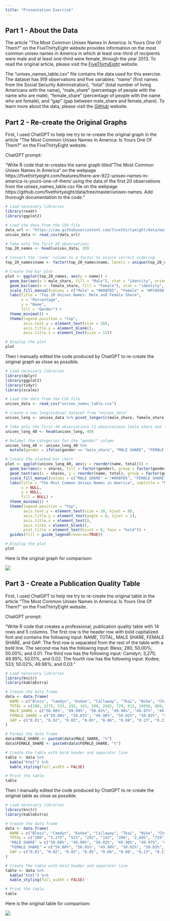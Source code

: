 ---
title: "Presentation Exercise"
---


## Part 1 - About the Data

The article "The Most Common Unisex Names In America: Is Yours One Of Them?" on the FiveThirtyEight website provides information on the most common unisex names in America in which at least one-third of recipients were male and at least one-third were female, through the year 2013. To read the original article, please visit the [FiveThirtyEight](https://fivethirtyeight.com/features/there-are-922-unisex-names-in-america-is-yours-one-of-them/) website.

The "unisex_names_table.csv" file contains the data used for this exercise. The dataset has 919 observations and five variables: "name" (first names from the Social Security Administration), "total" (total number of living Americans with the name), "male_share" (percentage of people with the name who are male), "female_share" (percentage of people with the name who are female), and "gap" (gap between male_share and female_share). To learn more about the data, please visit the [GitHub](https://github.com/fivethirtyeight/data/tree/master/unisex-names) website.


## Part 2 - Re-create the Original Graphs


First, I used ChatGPT to help me try to re-create the original graph in the article "The Most Common Unisex Names In America: Is Yours One Of Them?" on the FiveThirtyEight website.

ChatGPT prompt:

"Write R code that re-creates the same graph titled "The Most Common Unisex Names In America" on the webpage https://fivethirtyeight.com/features/there-are-922-unisex-names-in-america-is-yours-one-of-them/ using the data of the first 20 observations from the unisex_names_table.csv file on the webpage https://github.com/fivethirtyeight/data/tree/master/unisex-names. Add thorough documentation to the code."


```{r}
# Load necessary libraries
library(readr)
library(ggplot2)

# Load the data from the CSV file
data_url <- "https://raw.githubusercontent.com/fivethirtyeight/data/master/unisex-names/unisex_names_table.csv"
unisex_data <- read_csv(data_url)

# Take only the first 20 observations
top_20_names <- head(unisex_data, 20)

# Convert the 'name' column to a factor to ensure correct ordering
top_20_names$name <- factor(top_20_names$name, levels = unique(top_20_names$name))

# Create the bar plot
plot <- ggplot(top_20_names, aes(y = name)) +
  geom_bar(aes(x = male_share, fill = "Male"), stat = "identity", orientation = "y") +
  geom_bar(aes(x = -female_share, fill = "Female"), stat = "identity", orientation = "y") +
  scale_fill_manual(values = c("Male" = "#008FD5", "Female" = "#FFA500")) +
  labs(title = "Top 20 Unisex Names: Male and Female Share",
       x = "Percentage",
       y = "Name",
       fill = "Gender") +
  theme_minimal() +
  theme(legend.position = "top", 
        axis.text.y = element_text(size = 10),
        axis.title.y = element_blank(),
        axis.title.x = element_text(size = 12))

# Display the plot
plot
```


Then I manually edited the code produced by ChatGPT to re-create the original graph as close as possible.


```{r}
# Load necessary libraries
library(dplyr)
library(ggplot2)
library(tidyr)
library(scales)

# Load the data from the CSV file
unisex_data <- read_csv("unisex_names_table.csv")

# Create a new longitudinal dataset from "unisex_data" 
unisex_long <- unisex_data %>% pivot_longer(c(male_share, female_share), names_to = "gender", values_to = "shares")

# Take only the first 40 observations (2 observations [male share and female share] for each of the 20 names)
unisex_long_40 <- head(unisex_long, 40)

# Relabel the categories for the "gender" column
unisex_long_40 <- unisex_long_40 %>% 
  mutate(gender = ifelse(gender == "male_share", "MALE SHARE", "FEMALE SHARE"))

# Create the stacked bar chart
plot <- ggplot(unisex_long_40, aes(y = reorder(name, total))) +
  geom_bar(aes(x = shares, fill = factor(gender), group = factor(gender)), width = 0.75, position = "stack", stat = "identity", orientation = "y") +
  geom_text(aes(x = shares, y = reorder(name, total), group = factor(gender), label = round(100*shares)), stat = "identity", orientation = "y", size = 2, hjust = 2, vjust = 0, position = "stack") +
  scale_fill_manual(values = c("MALE SHARE" = "#008FD5", "FEMALE SHARE" = "#FFA500"), name = NULL) +
  labs(title = "The Most Common Unisex Names in America", subtitle = "Names for which at least one-third of recipients were male and at \n least one-third were female, through 2013",
       x = NULL,
       y = NULL,
       fill = NULL) +
  theme_minimal() +
  theme(legend.position = "top", 
        axis.text.y = element_text(size = 10, hjust = 0),
        axis.title.y = element_text(angle = 0, vjust = 1),
        axis.title.x = element_text(),
        axis.ticks = element_blank(),
        plot.title = element_text(hjust = 0, face = "bold")) +
  guides(fill = guide_legend(reverse=TRUE))

# Display the plot
plot
```


Here is the original graph for comparison:

![](original_graph.png)


## Part 3 - Create a Publication Quality Table


First, I used ChatGPT to help me try to re-create the original table in the article "The Most Common Unisex Names In America: Is Yours One Of Them?" on the FiveThirtyEight website.

ChatGPT prompt:

"Write R code that creates a professional, publication quality table with 14 rows and 5 columns. The first row is the header row with bold capitalized font and contains the following input: NAME, TOTAL, MALE SHARE, FEMALE SHARE, and GAP. The first row is separated from the rest of the table with a bold line. The second row has the following input: Bless; 280, 50.00%; 50.00%; and 0.01. The third row has the following input: Camdyn; 3,275; 49.99%, 50.01%, and 0.02. The fourth row has the following input: Kodee; 533; 50.02%; 49.98%; and 0.03." 


```{r}
# Load necessary libraries
library(knitr)
library(kableExtra)

# Create the data frame
data <- data.frame(
  NAME = c("Bless", "Camdyn", "Kodee", "Callaway", "Tkai", "Nike", "Christian", "Kam", "Jonel", "Kris", "Myrl", "Daine", "Shaya"),
  TOTAL = c(280, 3275, 533, 292, 143, 206, 2685, 729, 613, 24956, 869, 554, 1373),
  MALE_SHARE = c("50.00%", "49.99%", "50.02%", "49.98%", "49.97%", "49.96%", "50.11%", "50.12%", "49.88%", "49.86%", "50.18%", "49.80%", "49.80%"),
  FEMALE_SHARE = c("50.00%", "50.01%", "49.98%", "50.02%", "50.03%", "50.04%", "49.89%", "49.88%", "50.12%", "50.14%", "49.82%", "50.20%", "50.20%"),
  GAP = c("0.01", "0.02", "0.03", "0.05", "0.06", "0.08", "0.23", "0.23", "0.24", "0.27", "0.37", "0.41", "0.41")
)

# Format the data frame
data$MALE_SHARE <- paste0(data$MALE_SHARE, "%")
data$FEMALE_SHARE <- paste0(data$FEMALE_SHARE, "%")

# Create the table with bold header and separator line
table <- data %>%
  kable("html") %>%
  kable_styling(full_width = FALSE)

# Print the table
table
```


Then I manually edited the code produced by ChatGPT to re-create the original table as close as possible.


```{r}
# Load necessary libraries
library(knitr)
library(kableExtra)

# Create the data frame
data <- data.frame(
  NAME = c("Bless", "Camdyn", "Kodee", "Callaway", "Tkai", "Nike", "Christian", "Kam", "Jonel", "Kris", "Myrl", "Daine", "Shaya"),
  TOTAL = c("280", "3,275", "533", "292", "143", "206", "2,685", "729", "613", "24,956", "869", "554", "1,373"),
  "MALE SHARE" = c("50.00%", "49.99%", "50.02%", "49.98%", "49.97%", "49.96%", "50.11%", "50.12%", "49.88%", "49.86%", "50.18%", "49.80%", "49.80%"),
  "FEMALE SHARE" = c("50.00%", "50.01%", "49.98%", "50.02%", "50.03%", "50.04%", "49.89%", "49.88%", "50.12%", "50.14%", "49.82%", "50.20%", "50.20%"),
  GAP = c("0.01", "0.02", "0.03", "0.05", "0.06", "0.08", "0.23", "0.23", "0.24", "0.27", "0.37", "0.41", "0.41")
)

# Create the table with bold header and separator line
table <- data %>%
  kable("html") %>%
  kable_styling(full_width = FALSE)

# Print the table
table
```


Here is the original table for comparison:

![](original_table.png)

